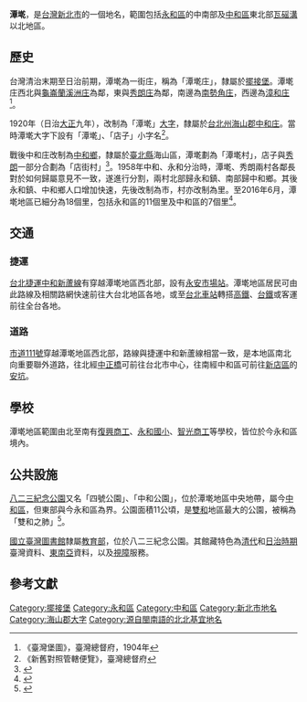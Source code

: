 {{noteTA
|1 = zh-cn:庄; zh-hk:庄; zh-tw:庄;
}}
{{Infobox Hokkien name
| title      = 潭墘
| hanji      = 潭墘
| poj        = Thâm-kîⁿ
| hanlo      = 
| tl         = Thâm-kînn
| bp         = 
| hokkienipa = 
| lm         = 潭水邊
| image      = 
| image_size = 
| caption    = 
}}
'''潭墘'''，是[[台灣|台灣]][[新北市|新北市]]的一個地名，範圍包括[[永和區|永和區]]的中南部及[[中和區|中和區]]東北部[[瓦磘溝|瓦磘溝]]以北地區。

==歷史==
台灣清治末期至日治前期，潭墘為一街庄，稱為「潭墘庄」，隸屬於[[擺接堡|擺接堡]]。潭墘庄西北與[[龜崙蘭溪洲庄|龜崙蘭溪洲庄]]為鄰，東與[[秀朗庄|秀朗庄]]為鄰，南邊為[[南勢角庄|南勢角庄]]，西邊為[[漳和庄|漳和庄]]<ref>《臺灣堡圖》，臺灣總督府，1904年</ref>。

1920年（日治[[大正|大正]]九年），改制為「潭墘」[[大字|大字]]，隸屬於[[台北州|台北州]][[海山郡|海山郡]][[中和庄|中和庄]]。當時潭墘大字下設有「潭墘」、「店子」小字名<ref>《新舊對照管轄便覽》，臺灣總督府</ref>。

戰後中和庄改制為[[中和區|中和鄉]]，隸屬於[[臺北縣|臺北縣]]海山區，潭墘劃為「潭墘村」，店子與[[秀朗|秀朗]]一部分合劃為「店街村」<ref>{{cite book |author1=黃秀政 |title=續修臺北縣志.卷四,政事志.第一篇,行政 |date=2005 |publisher=臺北縣政府 |isbn=986-00-2756-0 |pages=40 |language=zh-TW}}</ref>。1958年中和、永和分治時，潭墘、秀朗兩村各鄰長對於如何歸屬意見不一致，遂進行分割，兩村北部歸永和鎮、南部歸中和鄉。其後永和鎮、中和鄉人口增加快速，先後改制為市，村亦改制為里。至2016年6月，潭墘地區已細分為18個里，包括永和區的11個里及中和區的7個里<ref>{{Cite web |url=http://www.zhonghe.ntpc.gov.tw/content/?parent_id=10083 |title=《鄰里資訊》，中和區公所官網 |access-date=2016-06-27 |archive-date=2021-02-14 |archive-url=https://web.archive.org/web/20210214225818/https://www.zhonghe.ntpc.gov.tw/content/?parent_id=10083 |dead-url=yes }}</ref>。

==交通==
===捷運===
[[台北捷運|台北捷運]][[中和新蘆線|中和新蘆線]]有穿越潭墘地區西北部，設有[[永安市場站|永安市場站]]。潭墘地區居民可由此路線及相關路網快速前往大台北地區各地，或至[[台北車站|台北車站]]轉搭[[台灣高鐵|高鐵]]、[[台鐵|台鐵]]或客運前往全台各地。

===道路===
[[市道111號|市道111號]]穿越潭墘地區西北部，路線與捷運中和新蘆線相當一致，是本地區南北向重要聯外道路，往北經[[中正橋|中正橋]]可前往台北市中心，往南經中和區可前往[[新店區|新店區]]的[[安坑|安坑]]。

==學校==
潭墘地區範圍由北至南有[[復興商工|復興商工]]、[[新北市永和區永和國民小學|永和國小]]、[[智光商工|智光商工]]等學校，皆位於今永和區境內。

==公共設施==
[[八二三紀念公園|八二三紀念公園]]又名「四號公園」、「中和公園」，位於潭墘地區中央地帶，屬今[[中和區|中和區]]，但東部與今永和區為界。公園面積11公頃，是[[雙和|雙和]]地區最大的公園，被稱為「雙和之肺」<ref name="【連署】搶救四號公園綠樹：廣場夠了，我們要樹！">{{Cite web |url=http://blog.yam.com/qlife/article/25410170 |title=《【連署】搶救四號公園綠樹：廣場夠了，我們要樹！》，Q-life! 永和享活誌 |access-date=2016-06-27 |archive-date=2009-12-06 |archive-url=https://web.archive.org/web/20091206005425/http://blog.yam.com/qlife/article/25410170 |dead-url=no }}</ref>。

[[國立臺灣圖書館|國立臺灣圖書館]]隸屬[[中華民國教育部|教育部]]，位於八二三紀念公園。其館藏特色為[[台灣清治時期|清代]]和[[台灣日治時期|日治時期]]臺灣資料、[[東南亞|東南亞]]資料，以及[[視障|視障]]服務。

==參考文獻==
{{reflist}}

{{海山郡}}

[[Category:擺接堡|Category:擺接堡]]
[[Category:永和區|Category:永和區]]
[[Category:中和區|Category:中和區]]
[[Category:新北市地名|Category:新北市地名]]
[[Category:海山郡大字|Category:海山郡大字]]
[[Category:源自閩南語的北北基宜地名|Category:源自閩南語的北北基宜地名]]